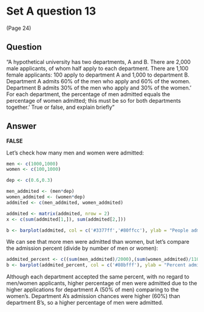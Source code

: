 # Set A question 13 
(Page 24)

## Question

"A hypothetical university has two departments, A and B. There are 2,000 male applicants, of whom half apply to each department. There are 1,100 female applicants: 100 apply to department A and 1,000 to department B. Department A admits 60% of the men who apply and 60% of the women. Department B admits 30% of the men who apply and 30% of the women.' For each department, the percentage of men admitted equals the percentage of women admitted; this must be so for both departments together.' True or false, and explain briefly"

## Answer

**FALSE**

Let's check how many men and women were admitted:

```{r, echo=FALSE}

men <- c(1000,1000)
women <- c(100,1000)

dep <- c(0.6,0.3)

men_addmited <- (men*dep)
women_addmited <- (women*dep)
addmited <- c(men_addmited, women_addmited)

addmited <- matrix(addmited, nrow = 2)
x <- c(sum(addmited[1,]), sum(addmited[2,]))

b <- barplot(addmited, col = c('#3377ff','#80ffcc'), ylab = "People admitted", names.arg = c("Men", "Women"), ylim = c(0,1000), main = "Men and Women admitted by departments", legend = c("Dep A", "Dep B")) 


```

We can see that more men were admitted than women, but let's compare the admission percent (divide by number of men or women):


```{r, echo=FALSE}
addmited_percent <- c((sum(men_addmited)/2000),(sum(women_addmited)/1100))
b <- barplot(addmited_percent, col = c('#80bfff'), ylab = "Percent admited", names.arg = c("Men", "Women"), main = "Percentage admitted", legend = c("Overall"))

```

Although each department accepted the same percent, with no regard to men/women applicants, higher percentage of men were admitted due to the higher applications for department A (50% of men) comparing to the women's. Department A's admission chances were higher (60%) than department B's, so a higher percentage of men were admitted. 
